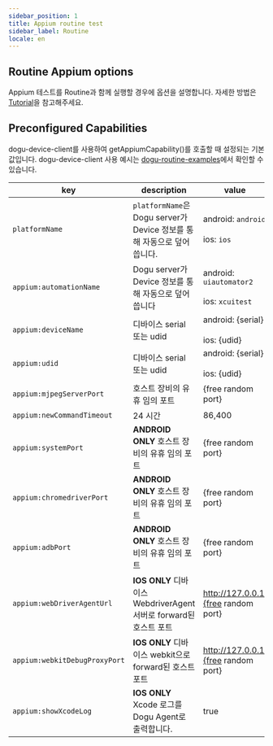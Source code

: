 ```yaml
---
sidebar_position: 1
title: Appium routine test
sidebar_label: Routine
locale: en
---
```


## Routine Appium options

Appium 테스트를 Routine과 함께 실행할 경우에 옵션을 설명합니다. 자세한 방법은 [Tutorial](/get-started/tutorials/test-automation/routine-testing/appium)을 참고해주세요.

## Preconfigured Capabilities

dogu-device-client를 사용하여 getAppiumCapability()를 호출할 때 설정되는 기본값입니다. dogu-device-client 사용 예시는 [dogu-routine-examples](https://github.com/dogu-team/dogu-routine-examples)에서 확인할 수 있습니다.

| key                           | description                                                            | value                                            |
| ----------------------------- | ---------------------------------------------------------------------- | ------------------------------------------------ |
| `platformName`                | `platformName`은 Dogu server가 Device 정보를 통해 자동으로 덮어씁니다. | android: `android`<br></br> ios: `ios`           |
| `appium:automationName`       | Dogu server가 Device 정보를 통해 자동으로 덮어씁니다                   | android: `uiautomator2`<br></br> ios: `xcuitest` |
| `appium:deviceName`           | 디바이스 serial 또는 udid                                              | android: {serial}<br></br> ios: {udid}           |
| `appium:udid`                 | 디바이스 serial 또는 udid                                              | android: {serial}<br></br> ios: {udid}           |
| `appium:mjpegServerPort`      | 호스트 장비의 유휴 임의 포트                                           | {free random port}                               |
| `appium:newCommandTimeout`    | 24 시간                                                                | 86,400                                           |
| `appium:systemPort`           | **ANDROID ONLY** 호스트 장비의 유휴 임의 포트                          | {free random port}                               |
| `appium:chromedriverPort`     | **ANDROID ONLY** 호스트 장비의 유휴 임의 포트                          | {free random port}                               |
| `appium:adbPort`              | **ANDROID ONLY** 호스트 장비의 유휴 임의 포트                          | {free random port}                               |
| `appium:webDriverAgentUrl`    | **IOS ONLY** 디바이스 WebdriverAgent 서버로 forward된 호스트 포트      | http://127.0.0.1:{free random port}              |
| `appium:webkitDebugProxyPort` | **IOS ONLY** 디바이스 webkit으로 forward된 호스트 포트                 | http://127.0.0.1:{free random port}              |
| `appium:showXcodeLog`         | **IOS ONLY** Xcode 로그를 Dogu Agent로 출력합니다.                     | true                                             |
